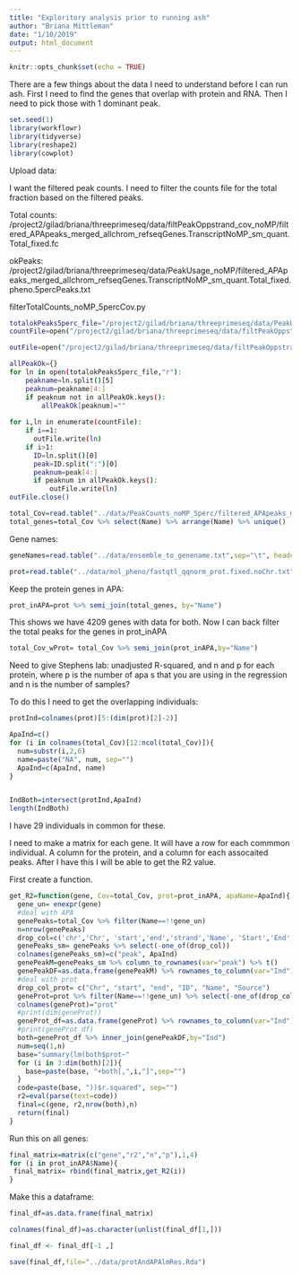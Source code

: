 ```yaml
---
title: "Exploritory analysis prior to running ash"
author: "Briana Mittleman"
date: "1/10/2019"
output: html_document
---
```


```r
knitr::opts_chunk$set(echo = TRUE)
```

There are a few things about the data I need to understand before I can run ash. First I need to find the genes that overlap with protein and RNA. Then I need to pick those with 1 dominant peak. 

```r
set.seed(1)
library(workflowr)
library(tidyverse)
library(reshape2)
library(cowplot)
```


Upload data: 




I want the filtered peak counts. I need to filter the counts file for the total fraction based on the filtered peaks. 

Total counts:  /project2/gilad/briana/threeprimeseq/data/filtPeakOppstrand_cov_noMP/filtered_APApeaks_merged_allchrom_refseqGenes.TranscriptNoMP_sm_quant.Total_fixed.fc

okPeaks: /project2/gilad/briana/threeprimeseq/data/PeakUsage_noMP/filtered_APApeaks_merged_allchrom_refseqGenes.TranscriptNoMP_sm_quant.Total_fixed.pheno.5percPeaks.txt  


filterTotalCounts_noMP_5percCov.py
```bash
totalokPeaks5perc_file="/project2/gilad/briana/threeprimeseq/data/PeakUsage_noMP/filtered_APApeaks_merged_allchrom_refseqGenes.TranscriptNoMP_sm_quant.Total_fixed.pheno.5percPeaks.txt"
countFile=open("/project2/gilad/briana/threeprimeseq/data/filtPeakOppstrand_cov_noMP/filtered_APApeaks_merged_allchrom_refseqGenes.TranscriptNoMP_sm_quant.Total_fixed.fc","r")

outFile=open("/project2/gilad/briana/threeprimeseq/data/filtPeakOppstrand_cov_noMP/filtered_APApeaks_merged_allchrom_refseqGenes.TranscriptNoMP_sm_quant.Total_5percCov_fixed.fc", "w")

allPeakOk={}
for ln in open(totalokPeaks5perc_file,"r"):
    peakname=ln.split()[5]
    peaknum=peakname[4:]
    if peaknum not in allPeakOk.keys():
        allPeakOk[peaknum]=""
    
for i,ln in enumerate(countFile):
    if i==1:
      outFile.write(ln)
    if i>1:
      ID=ln.split()[0]
      peak=ID.split(":")[0]
      peaknum=peak[4:]
      if peaknum in allPeakOk.keys():
          outFile.write(ln)
outFile.close()
```



```r
total_Cov=read.table("../data/PeakCounts_noMP_5perc/filtered_APApeaks_merged_allchrom_refseqGenes.TranscriptNoMP_sm_quant.Total_5percCov_fixed.fc", stringsAsFactors = F,header = T) %>%  separate(Geneid, into=c("peak", "chr", "start", "end", "strand", "Name"), sep=":")
total_genes=total_Cov %>% select(Name) %>% arrange(Name) %>% unique()
```
Gene names:  

```r
geneNames=read.table("../data/ensemble_to_genename.txt",sep="\t", header=T, stringsAsFactors = F, col.names=c("ID", "Name", "Source"))
```

```r
prot=read.table("../data/mol_pheno/fastqtl_qqnorm_prot.fixed.noChr.txt",header=T,stringsAsFactors = F) %>% inner_join(geneNames, by="ID")
```

Keep the protein genes in APA:  

```r
prot_inAPA=prot %>% semi_join(total_genes, by="Name")
```


This shows we have 4209 genes with data for both. Now I can back filter the total peaks for the genes in prot_inAPA  

```r
total_Cov_wProt= total_Cov %>% semi_join(prot_inAPA,by="Name")
```

Need to give Stephens lab:  unadjusted R-squared, and n and p for each protein, where p is the number of apa s that you are using in the regression and n is the number of samples?

To do this I need to get the overlapping individuals:  

```r
protInd=colnames(prot)[5:(dim(prot)[2]-2)]

ApaInd=c()
for (i in colnames(total_Cov)[12:ncol(total_Cov)]){
  num=substr(i,2,6)
  name=paste("NA", num, sep="")
  ApaInd=c(ApaInd, name)
}


IndBoth=intersect(protInd,ApaInd)
length(IndBoth)
```

I have 29 individuals in common for these. 


I need to make a matrix for each gene. It will have a row for each commmon individual. A column for the protein, and a column for each assocaited peaks. After I have this I will be able to get the R2 value.  


First create a function.

```r
get_R2=function(gene, Cov=total_Cov, prot=prot_inAPA, apaName=ApaInd){
  gene_un= enexpr(gene)
  #deal with APA
  genePeaks=total_Cov %>% filter(Name==!!gene_un)
  n=nrow(genePeaks)
  drop_col=c('chr','Chr', 'start','end','strand','Name', 'Start','End','Strand','Length')
  genePeaks_sm= genePeaks %>% select(-one_of(drop_col))
  colnames(genePeaks_sm)=c("peak", ApaInd) 
  genePeakM=genePeaks_sm %>% column_to_rownames(var="peak") %>% t()
  genePeakDF=as.data.frame(genePeakM) %>% rownames_to_column(var="Ind")
  #deal with prot
  drop_col_prot= c("Chr", "start", "end", "ID", "Name", "Source")
  geneProt=prot %>% filter(Name==!!gene_un) %>% select(-one_of(drop_col_prot)) %>% t()
  colnames(geneProt)="prot"
  #print(dim(geneProt))
  geneProt_df=as.data.frame(geneProt) %>% rownames_to_column(var="Ind") %>% drop_na(prot)
  #print(geneProt_df)
  both=geneProt_df %>% inner_join(genePeakDF,by="Ind")
  num=seq(1,n)
  base="summary(lm(both$prot~"
  for (i in 3:dim(both)[2]){
    base=paste(base, "+both[,",i,"]",sep="")
  }
  code=paste(base, "))$r.squared", sep="")
  r2=eval(parse(text=code))
  final=c(gene, r2,nrow(both),n)
  return(final)
}

```

Run this on all genes:

```r
final_matrix=matrix(c("gene","r2","n","p"),1,4)
for (i in prot_inAPA$Name){
 final_matrix= rbind(final_matrix,get_R2(i))
}


```

Make this a dataframe:  
```r
final_df=as.data.frame(final_matrix)

colnames(final_df)=as.character(unlist(final_df[1,]))

final_df <- final_df[-1 ,]

save(final_df,file="../data/protAndAPAlmRes.Rda")
```

